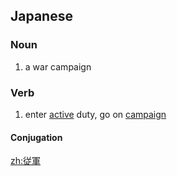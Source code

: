 {{also|從軍}}
==Japanese==
{{ja-kanjitab|じゅう|ぐん|yomi=o}}

===Noun===
{{ja-noun|じゅうぐん}}

# a war campaign

===Verb===
{{ja-verb-suru|じゅうぐん}}

# enter [[active]] duty, go on [[campaign]]

====Conjugation====
{{ja-suru|じゅうぐん}}

[[zh:従軍]]